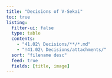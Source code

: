 ```yaml
---
title: "Decisions of V-Sekai"
toc: true
listing:
  filter-ui: false
  type: table
  contents:
    - "41.02\ Decisions/**/*.md"
    - "!41.02\ Decisions/attachments/"
  sort: "filename desc"
  feed: true
  fields: [title, image]
---
```

